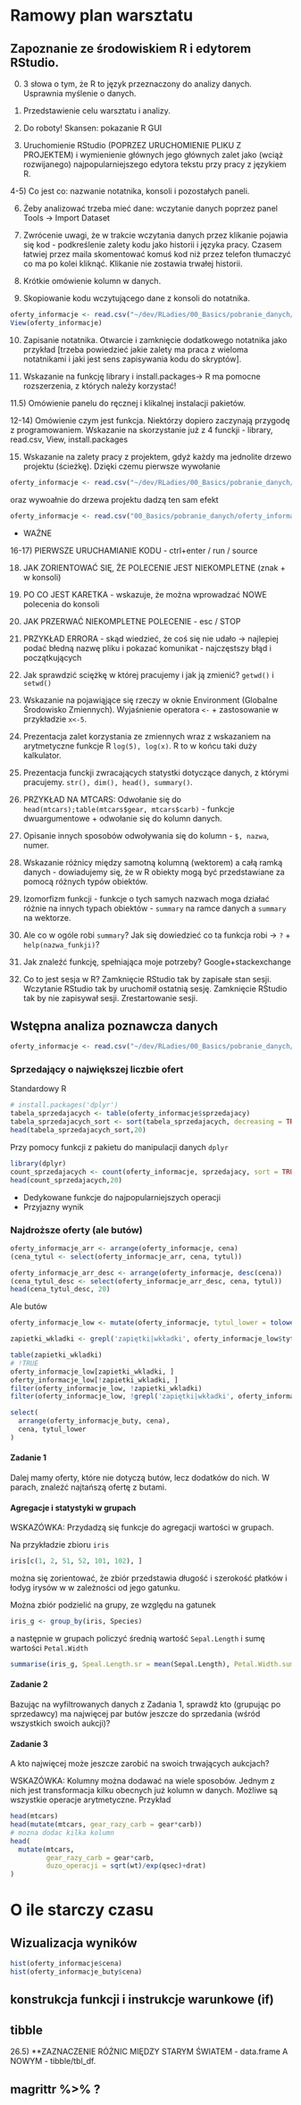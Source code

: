 
# Ramowy plan warsztatu

##  Zapoznanie ze środowiskiem R i edytorem RStudio.

0) 3 słowa o tym, że R to język przeznaczony do analizy danych. Usprawnia myślenie o danych.

1) Przedstawienie celu warsztatu i analizy.

2) Do roboty! Skansen: pokazanie R GUI

3) Uruchomienie RStudio (POPRZEZ URUCHOMIENIE PLIKU Z PROJEKTEM) i wymienienie głównych jego głównych zalet jako (wciąż rozwijanego) najpopularniejszego edytora tekstu przy pracy z językiem R.

4-5) Co jest co: nazwanie notatnika, konsoli i pozostałych paneli.

6) Żeby analizować trzeba mieć dane: wczytanie danych poprzez panel Tools -> Import Dataset

7) Zwrócenie uwagi, że w trakcie wczytania danych przez klikanie pojawia się kod - podkreślenie zalety kodu jako historii i języka pracy. Czasem łatwiej przez maila
skomentować komuś kod niż przez telefon tłumaczyć co ma po kolei kliknąć. Klikanie nie zostawia trwałej historii.

8) Krótkie omówienie kolumn w danych.

9) Skopiowanie kodu wczytującego dane z konsoli do notatnika.

```r
oferty_informacje <- read.csv("~/dev/RLadies/00_Basics/pobranie_danych/oferty_informacje.csv")
View(oferty_informacje)
```

10) Zapisanie notatnika. Otwarcie i zamknięcie dodatkowego notatnika jako przykład [trzeba powiedzieć jakie zalety ma praca z wieloma notatnikami i jaki jest sens zapisywania kodu do skryptów].

11) Wskazanie na funkcję library i install.packages-> R ma pomocne rozszerzenia, z których należy korzystać! 

11.5) Omówienie panelu do ręcznej i klikalnej instalacji pakietów. 

12-14) Omówienie czym jest funkcja. Niektórzy dopiero zaczynają przygodę z programowaniem. Wskazanie na skorzystanie już z 4 funckji - library, read.csv, View, install.packages

15) Wskazanie na zalety pracy z projektem, gdyż każdy ma jednolite drzewo projektu (ścieżkę). Dzięki czemu pierwsze wywołanie

```r
oferty_informacje <- read.csv("~/dev/RLadies/00_Basics/pobranie_danych/oferty_informacje.csv")
```

oraz wywoałnie do drzewa projektu dadzą ten sam efekt

```r
oferty_informacje <- read.csv("00_Basics/pobranie_danych/oferty_informacje.csv")
```

- WAŻNE

16-17) PIERWSZE URUCHAMIANIE KODU - ctrl+enter / run / source 

18) JAK ZORIENTOWAĆ SIĘ, ŻE POLECENIE JEST NIEKOMPLETNE (znak + w konsoli)

19) PO CO JEST KARETKA - wskazuje, że można wprowadzać NOWE polecenia do konsoli

20) JAK PRZERWAĆ NIEKOMPLETNE POLECENIE - esc / STOP

21) PRZYKŁAD ERRORA - skąd wiedzieć, że coś się nie udało -> najlepiej podać błedną nazwę pliku i pokazać komunikat - najczęstszy błąd i początkujących

22) Jak sprawdzić sciężkę w której pracujemy i jak ją zmienić? `getwd()` i `setwd()`

23) Wskazanie na pojawiąjące się rzeczy w oknie Environment (Globalne Środowisko Zmiennych). Wyjaśnienie operatora `<-` + zastosowanie w przykładzie `x<-5`.

24) Prezentacja zalet korzystania ze zmiennych wraz z wskazaniem na arytmetyczne funkcje R `log(5), log(x)`. R to w końcu taki duży kalkulator.

25) Prezentacja funckji zwracających statystki dotyczące danych, z którymi pracujemy. `str(), dim(), head(), summary()`.

26) PRZYKŁAD NA MTCARS: Odwołanie się do `head(mtcars);table(mtcars$gear, mtcars$carb)` - funkcje dwuargumentowe + odwołanie się do kolumn danych.

27) Opisanie innych sposobów odwoływania się do kolumn - `$, nazwa`, numer.

28) Wskazanie różnicy między samotną kolumną (wektorem) a całą ramką danych - dowiadujemy się, że w R obiekty mogą być przedstawiane za pomocą różnych typów obiektów.

29) Izomorfizm funkcji - funkcje o tych samych nazwach moga działać różnie na innych typach obiektów - `summary` na ramce danych a `summary` na wektorze.

30) Ale co w ogóle robi `summary`? Jak się dowiedzieć co ta funkcja robi -> `?` + `help(nazwa_funkji)`?

31) Jak znaleźć funkcję, spełniająca moje potrzeby? Google+stackexchange

32) Co to jest sesja w R? Zamknięcie RStudio tak by zapisałe stan sesji. Wczytanie RStudio tak by uruchomił ostatnią sesję. Zamknięcie RStudio tak by nie zapisywał sesji. Zrestartowanie sesji.


## Wstępna analiza poznawcza danych

```r
oferty_informacje <- read.csv("~/dev/RLadies/00_Basics/pobranie_danych/oferty_informacje.csv")
```

### Sprzedający o największej liczbie ofert

Standardowy R

```r
# install.packages('dplyr')
tabela_sprzedajacych <- table(oferty_informacje$sprzedajacy)
tabela_sprzedajacych_sort <- sort(tabela_sprzedajacych, decreasing = TRUE)
head(tabela_sprzedajacych_sort,20)
```

Przy pomocy funkcji z pakietu do manipulacji danych `dplyr`

```r
library(dplyr)
count_sprzedajacych <- count(oferty_informacje, sprzedajacy, sort = TRUE)
head(count_sprzedajacych,20)
```

- Dedykowane funkcje do najpopularniejszych operacji
- Przyjazny wynik

### Najdroższe oferty (ale butów)

```r
oferty_informacje_arr <- arrange(oferty_informacje, cena)
(cena_tytul <- select(oferty_informacje_arr, cena, tytul))
```


```r
oferty_informacje_arr_desc <- arrange(oferty_informacje, desc(cena))
(cena_tytul_desc <- select(oferty_informacje_arr_desc, cena, tytul))
head(cena_tytul_desc, 20)
```

Ale butów

```r
oferty_informacje_low <- mutate(oferty_informacje, tytul_lower = tolower(tytul))

zapietki_wkladki <- grepl('zapiętki|wkładki', oferty_informacje_low$tytul_lower)

table(zapietki_wkladki)
# !TRUE
oferty_informacje_low[zapietki_wkladki, ]
oferty_informacje_low[!zapietki_wkladki, ]
filter(oferty_informacje_low, !zapietki_wkladki)
filter(oferty_informacje_low, !grepl('zapiętki|wkładki', oferty_informacje_low$tytul_lower)) -> oferty_informacje_buty 
```

```r
select(
  arrange(oferty_informacje_buty, cena),
  cena, tytul_lower
)
```

#### Zadanie 1

Dalej mamy oferty, które nie dotyczą butów, lecz dodatków do nich.
W parach, znaleźć najtańszą ofertę z butami.

#### Agregacje i statystyki w grupach

WSKAZÓWKA: Przydadzą się funkcje do agregacji wartości w grupach.

Na przykładzie zbioru `iris`

```r
iris[c(1, 2, 51, 52, 101, 102), ]
```

można się zorientować, że zbiór przedstawia długość i szerokość płatków i łodyg irysów w w zależności od jego gatunku.

Można zbiór podzielić na grupy, ze względu na gatunek

```r
iris_g <- group_by(iris, Species)
```

a następnie w grupach policzyć średnią wartość `Sepal.Length` i sumę wartości `Petal.Width`

```r
summarise(iris_g, Speal.Length.sr = mean(Sepal.Length), Petal.Width.sum = sum(Petal.Width))
```

#### Zadanie 2

Bazując na wyfiltrowanych danych z Zadania 1, sprawdź kto (grupując po sprzedawcy) ma najwięcej par butów jeszcze do sprzedania (wśród wszystkich swoich aukcji)? 


#### Zadanie 3 

A kto najwięcej może jeszcze zarobić na swoich trwających aukcjach?

WSKAZÓWKA: Kolumny można dodawać na wiele sposobów. Jednym z nich jest transformacja kilku obecnych już kolumn w danych. Możliwe są wszystkie operacje arytmetyczne. Przykład

```r
head(mtcars)
head(mutate(mtcars, gear_razy_carb = gear*carb))
# mozna dodac kilka kolumn
head(
  mutate(mtcars, 
         gear_razy_carb = gear*carb,
         duzo_operacji = sqrt(wt)/exp(qsec)+drat)
)
```


# O ile starczy czasu

## Wizualizacja wyników

```r
hist(oferty_informacje$cena)
hist(oferty_informacje_buty$cena)
```

## konstrukcja funkcji i instrukcje warunkowe (if)

## tibble

26.5) **ZAZNACZENIE RÓŻNIC MIĘDZY STARYM ŚWIATEM - data.frame A NOWYM - tibble/tbl_df.

## magrittr %>% ?
